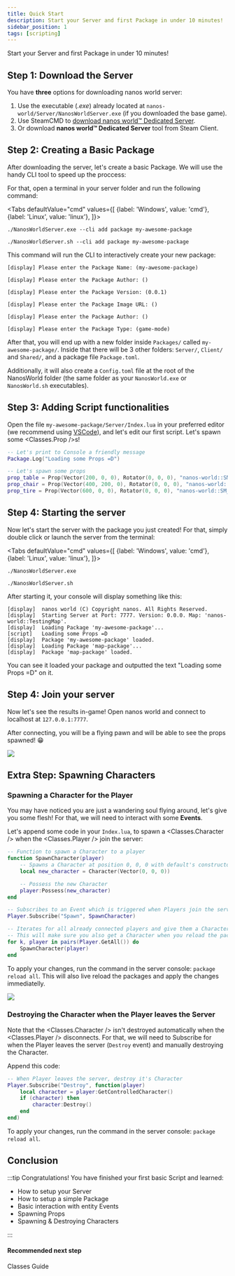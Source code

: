 ```yaml
---
title: Quick Start
description: Start your Server and first Package in under 10 minutes!
sidebar_position: 1
tags: [scripting]
---
```



Start your Server and first Package in under 10 minutes!



## Step 1: Download the Server

You have **three** options for downloading nanos world server:

1. Use the executable (*.exe*) already located at `nanos-world/Server/NanosWorldServer.exe` (if you downloaded the base game).
2. Use SteamCMD to [download nanos world™ Dedicated Server](/core-concepts/server-manual/server-installation.md).
3. Or download **nanos world™ Dedicated Server** tool from Steam Client.


## Step 2: Creating a Basic Package

After downloading the server, let's create a basic Package. We will use the handy CLI tool to speed up the proccess:

For that, open a terminal in your server folder and run the following command:

<Tabs
  defaultValue="cmd"
  values={[
    {label: 'Windows', value: 'cmd'},
    {label: 'Linux', value: 'linux'},
  ]}>
  <TabItem value="cmd">

```shell
./NanosWorldServer.exe --cli add package my-awesome-package
```

  </TabItem>
  <TabItem value="linux">

```shell
./NanosWorldServer.sh --cli add package my-awesome-package
```

  </TabItem>
</Tabs>

This command will run the CLI to interactively create your new package:
```shell
[display] Please enter the Package Name: (my-awesome-package)

[display] Please enter the Package Author: ()

[display] Please enter the Package Version: (0.0.1)

[display] Please enter the Package Image URL: ()

[display] Please enter the Package Author: ()

[display] Please enter the Package Type: (game-mode)
```

After that, you will end up with a new folder inside `Packages/` called `my-awesome-package/`. Inside that there will be 3 other folders: `Server/`, `Client/` and `Shared/`, and a package file `Package.toml`.

 Additionally, it will also create a `Config.toml` file at the root of the NanosWorld folder (the same folder as your `NanosWorld.exe` or `NanosWorld.sh` executables).


## Step 3: Adding Script functionalities

Open the file `my-awesome-package/Server/Index.lua` in your preferred editor (we recommend using [VSCode](https://code.visualstudio.com/download)), and let's edit our first script. Let's spawn some <Classes.Prop />s!

```lua title="Packages/my-awesome-package/Server/Index.lua"
-- Let's print to Console a friendly message
Package.Log("Loading some Props =D")

-- Let's spawn some props
prop_table = Prop(Vector(200, 0, 0), Rotator(0, 0, 0), "nanos-world::SM_WoodenTable")
prop_chair = Prop(Vector(400, 200, 0), Rotator(0, 0, 0), "nanos-world::SM_WoodenChair")
prop_tire = Prop(Vector(600, 0, 0), Rotator(0, 0, 0), "nanos-world::SM_TireLarge")
```


## Step 4: Starting the server

Now let's start the server with the package you just created! For that, simply double click or launch the server from the terminal:

<Tabs
  defaultValue="cmd"
  values={[
    {label: 'Windows', value: 'cmd'},
    {label: 'Linux', value: 'linux'},
  ]}>
  <TabItem value="cmd">

```shell
./NanosWorldServer.exe
```

  </TabItem>
  <TabItem value="linux">

```shell
./NanosWorldServer.sh
```

  </TabItem>
</Tabs>

After starting it, your console will display something like this:

```
[display]  nanos world (C) Copyright nanos. All Rights Reserved.
[display]  Starting Server at Port: 7777. Version: 0.0.0. Map: 'nanos-world::TestingMap'.
[display]  Loading Package 'my-awesome-package'...
[script]   Loading some Props =D
[display]  Package 'my-awesome-package' loaded.
[display]  Loading Package 'map-package'...
[display]  Package 'map-package' loaded.
```

You can see it loaded your package and outputted the text "Loading some Props =D" on it.


## Step 4: Join your server

Now let's see the results in-game! Open nanos world and connect to localhost at `127.0.0.1:7777`.

After connecting, you will be a flying pawn and will be able to see the props spawned! 😁

![](/img/docs/quick-start-01.webp)


## Extra Step: Spawning Characters

### Spawning a Character for the Player

You may have noticed you are just a wandering soul flying around, let's give you some flesh! For that, we will need to interact with some **Events**.

Let's append some code in your `Index.lua`, to spawn a <Classes.Character /> when the <Classes.Player /> join the server:

```lua title="my-package/Server/Index.lua"
-- Function to spawn a Character to a player
function SpawnCharacter(player)
    -- Spawns a Character at position 0, 0, 0 with default's constructor parameters
    local new_character = Character(Vector(0, 0, 0))

    -- Possess the new Character
    player:Possess(new_character)
end

-- Subscribes to an Event which is triggered when Players join the server (i.e. Spawn)
Player.Subscribe("Spawn", SpawnCharacter)

-- Iterates for all already connected players and give them a Character as well
-- This will make sure you also get a Character when you reload the package
for k, player in pairs(Player.GetAll()) do
    SpawnCharacter(player)
end
```

To apply your changes, run the command in the server console: `package reload all`. This will also live reload the packages and apply the changes immediatelly.

![](/img/docs/quick-start-02.webp)


### Destroying the Character when the Player leaves the Server

Note that the <Classes.Character /> isn't destroyed automatically when the <Classes.Player /> disconnects. For that, we will need to Subscribe for when the Player leaves the server (`Destroy` event) and manually destroying the Character.

Append this code:

```lua title="my-package/Server/Index.lua"
-- When Player leaves the server, destroy it's Character
Player.Subscribe("Destroy", function(player)
    local character = player:GetControlledCharacter()
    if (character) then
        character:Destroy()
    end
end)
```

To apply your changes, run the command in the server console: `package reload all`.


## Conclusion

:::tip Congratulations! You have finished your first basic Script and learned:

* How to setup your Server
* How to setup a simple Package
* Basic interaction with entity Events
* Spawning Props
* Spawning & Destroying Characters

:::


#### Recommended next step

<ReferenceLink href="core-concepts/scripting/classes-guide">Classes Guide</ReferenceLink>

